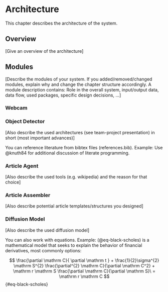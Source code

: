 # Architecture

This chapter describes the architecture of the system.

## Overview

[Give an overview of the architecture]

## Modules 

[Describe the modules of your system. If you added/removed/changed modules, explain why and change the chapter structure accordingly. A module description contains: Role in the overall system, input/output data, data flow, used packages, specific design decisions, ...]

### Webcam 

### Object Detector 

[Also describe the used architectures (see team-project presentation) in short (most important advances)]


::: {.callout-tip}
You can reference literature from bibtex files (references.bib). Example: Use @knuth84 for additional discussion of literate programming.
:::

### Article Agent 

[Also describe the used tools (e.g. wikipedia) and the reason for that choice]

### Article Assembler 

[Also describe potential article templates/structures you designed]

### Diffusion Model 

[Also describe the used diffusion model]




::: {.callout-tip}
You can also work with equations. Example:
 (@eq-black-scholes) is a mathematical model that seeks to explain the behavior of financial derivatives, most commonly options:

$$
\frac{\partial \mathrm C}{ \partial \mathrm t } + \frac{1}{2}\sigma^{2} \mathrm S^{2}
\frac{\partial^{2} \mathrm C}{\partial \mathrm C^2}
  + \mathrm r \mathrm S \frac{\partial \mathrm C}{\partial \mathrm S}\ =
  \mathrm r \mathrm C 
$$ {#eq-black-scholes}

:::